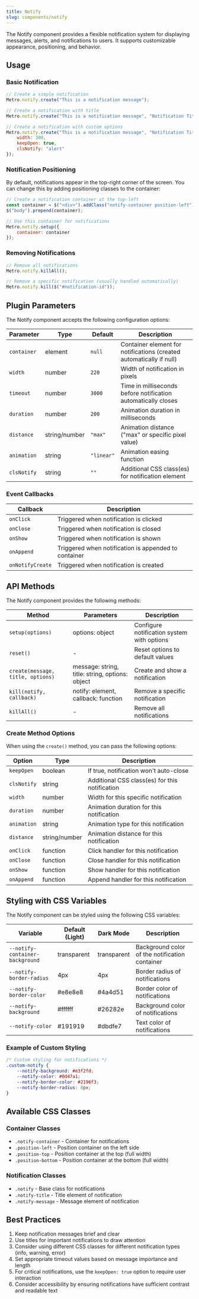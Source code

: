```yaml
---
title: Notify
slug: components/notify
---
```


The Notify component provides a flexible notification system for displaying messages, alerts, and notifications to users. It supports customizable appearance, positioning, and behavior.

## Usage

### Basic Notification

```javascript
// Create a simple notification
Metro.notify.create("This is a notification message");

// Create a notification with title
Metro.notify.create("This is a notification message", "Notification Title");

// Create a notification with custom options
Metro.notify.create("This is a notification message", "Notification Title", {
    width: 300,
    keepOpen: true,
    clsNotify: "alert"
});
```

### Notification Positioning

By default, notifications appear in the top-right corner of the screen. You can change this by adding positioning classes to the container:

```javascript
// Create a notification container at the top-left
const container = $("<div>").addClass("notify-container position-left");
$("body").prepend(container);

// Use this container for notifications
Metro.notify.setup({
    container: container
});
```

### Removing Notifications

```javascript
// Remove all notifications
Metro.notify.killAll();

// Remove a specific notification (usually handled automatically)
Metro.notify.kill($("#notification-id"));
```

## Plugin Parameters

The Notify component accepts the following configuration options:

| Parameter | Type | Default    | Description |
| --------- | ---- |------------| ----------- |
| `container` | element | `null`     | Container element for notifications (created automatically if null) |
| `width` | number | `220`      | Width of notification in pixels |
| `timeout` | number | `3000`     | Time in milliseconds before notification automatically closes |
| `duration` | number | `200`      | Animation duration in milliseconds |
| `distance` | string/number | `"max"`    | Animation distance ("max" or specific pixel value) |
| `animation` | string | `"linear"` | Animation easing function |
| `clsNotify` | string | `""`       | Additional CSS class(es) for notification element |

### Event Callbacks

| Callback | Description |
| -------- | ----------- |
| `onClick` | Triggered when notification is clicked |
| `onClose` | Triggered when notification is closed |
| `onShow` | Triggered when notification is shown |
| `onAppend` | Triggered when notification is appended to container |
| `onNotifyCreate` | Triggered when notification is created |

## API Methods

The Notify component provides the following methods:

| Method | Parameters | Description |
| ------ | ---------- | ----------- |
| `setup(options)` | options: object | Configure notification system with options |
| `reset()` | - | Reset options to default values |
| `create(message, title, options)` | message: string, title: string, options: object | Create and show a notification |
| `kill(notify, callback)` | notify: element, callback: function | Remove a specific notification |
| `killAll()` | - | Remove all notifications |

### Create Method Options

When using the `create()` method, you can pass the following options:

| Option | Type | Description |
| ------ | ---- | ----------- |
| `keepOpen` | boolean | If true, notification won't auto-close |
| `clsNotify` | string | Additional CSS class(es) for this notification |
| `width` | number | Width for this specific notification |
| `duration` | number | Animation duration for this notification |
| `animation` | string | Animation type for this notification |
| `distance` | string/number | Animation distance for this notification |
| `onClick` | function | Click handler for this notification |
| `onClose` | function | Close handler for this notification |
| `onShow` | function | Show handler for this notification |
| `onAppend` | function | Append handler for this notification |

## Styling with CSS Variables

The Notify component can be styled using the following CSS variables:

| Variable | Default (Light) | Dark Mode | Description |
| -------- | --------------- | --------- | ----------- |
| `--notify-container-background` | transparent | transparent | Background color of the notification container |
| `--notify-border-radius` | 4px | 4px | Border radius of notifications |
| `--notify-border-color` | #e8e8e8 | #4a4d51 | Border color of notifications |
| `--notify-background` | #ffffff | #26282e | Background color of notifications |
| `--notify-color` | #191919 | #dbdfe7 | Text color of notifications |

### Example of Custom Styling

```css
/* Custom styling for notifications */
.custom-notify {
    --notify-background: #e3f2fd;
    --notify-color: #0d47a1;
    --notify-border-color: #2196f3;
    --notify-border-radius: 8px;
}
```

## Available CSS Classes

### Container Classes
- `.notify-container` - Container for notifications
- `.position-left` - Position container on the left side
- `.position-top` - Position container at the top (full width)
- `.position-bottom` - Position container at the bottom (full width)

### Notification Classes
- `.notify` - Base class for notifications
- `.notify-title` - Title element of notification
- `.notify-message` - Message element of notification

## Best Practices

1. Keep notification messages brief and clear
2. Use titles for important notifications to draw attention
3. Consider using different CSS classes for different notification types (info, warning, error)
4. Set appropriate timeout values based on message importance and length
5. For critical notifications, use the `keepOpen: true` option to require user interaction
6. Consider accessibility by ensuring notifications have sufficient contrast and readable text